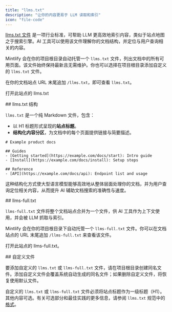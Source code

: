 ```yaml
---
title: "llms.txt"
description: "让你的内容更易于 LLM 读取和索引"
icon: "file-code"
---
```



[llms.txt 文件](https://llmstxt.org) 是一项行业标准，可帮助 LLM 更高效地索引内容，类似于站点地图之于搜索引擎。AI 工具可以使用该文件理解你的文档结构，并定位与用户查询相关的内容。

Mintlify 会在你的项目根目录自动托管一个 `llms.txt` 文件，列出文档中的所有可用页面。该文件始终保持最新且无需维护。你也可以选择在项目根目录添加自定义的 `llms.txt` 文件。

在你的文档站点 URL 末尾追加 `/llms.txt`，即可查看 `llms.txt`。

<PreviewButton href="https://mintlify.com/docs/llms.txt">打开此站点的 llms.txt</PreviewButton>



<div id="llmstxt-structure">
  ## llms.txt 结构
</div>

`llms.txt` 是一个纯 Markdown 文件，包含：

- 以 H1 标题形式呈现的**站点标题**。
- **结构化内容分区**，为文档中的每个页面提供链接与简要描述。

```mdx Example llms.txt
# Example product docs

## Guides
- [Getting started](https://example.com/docs/start): Intro guide
- [Install](https://example.com/docs/install): Setup steps

## Reference
- [API](https://example.com/docs/api): Endpoint list and usage
```

这种结构化方式使大型语言模型能够高效地从整体层面处理你的文档，并为用户查询定位相关内容，从而提升 AI 辅助文档搜索的准确性与速度。



<div id="llms-fulltxt">
  ## llms-full.txt
</div>

`llms-full.txt` 文件将整个文档站点合并为一个文件，供 AI 工具作为上下文使用，并会被 LLM 抓取与索引。

Mintlify 会在你的项目根目录下自动托管一个 `llms-full.txt` 文件。你可以在文档站点的 URL 末尾追加 `/llms-full.txt` 来查看该文件。

<PreviewButton href="https://mintlify.com/docs/llms-full.txt">打开此站点的 llms-full.txt。</PreviewButton>



<div id="custom-files">
  ## 自定义文件
</div>

要添加自定义的 `llms.txt` 或 `llms-full.txt` 文件，请在项目根目录创建同名文件。添加自定义文件会覆盖系统自动生成的同名文件；如果删除自定义文件，将恢复使用默认文件。

自定义的 `llms.txt` 或 `llms-full.txt` 文件必须将站点标题作为一级标题（H1）。其他内容可选。有关可选部分和最佳实践的更多信息，请参阅 `llms.txt` 规范中的[格式](https://llmstxt.org/#format)。
